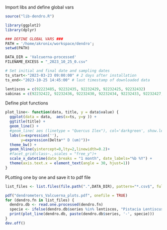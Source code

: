 Import libs and define global vars
```r
source("lib-dendro.R")

library(ggplot2)
library(dplyr)

### DEFINE GLOBAL VARS ###
PATH = '/home/akronix/workspace/dendro';
setwd(PATH)

DATA_DIR = 'Valcuerna-processed'
FILENAME_EXCESS = "_2023_10_25_0.csv"

# Set initial and final date and sampling dates
ts_start<-"2023-03-23 09:00:00" # 2 days after installation
ts_end<-"2023-10-25 14:45:00" # last timestamp of downloaded data

lentiscos = c(92223485, 92232435, 92232429, 92232425, 92232432) 
sabinas = c(92232422, 92232436, 92232430, 92232434, 92232433, 92232427, 92232428, 92232431, 92232426)
```


Define plot functions
```r
plot_line<- function(data, title, y = data$value) {
  ggplot(data = data,  aes(x=ts, y=y )) +
  ggtitle(title) +
  geom_line() +
  #geom_line( aes (linetype = "Quercus Ilex"), col='darkgreen', show.legend	= F) +
  labs(x=expression(''),
       y=expression(Delta*" D (um)"))+
  theme_bw() +
  geom_hline(yintercept=0,lty=2,linewidth=0.2)+
  #facet_grid(class~.,scales = "free_y")+
  scale_x_datetime(date_breaks = "1 month", date_labels="%b %Y") +
  theme(axis.text.x = element_text(angle = 30, hjust=1))
}
```



PLotting one by one and save it to pdf file
```r
list_files <- list.files(file.path(".",DATA_DIR), pattern="*.csv$", full.names=TRUE)

pdf("dendrometers_Valcuerna_plots.pdf", onefile = TRUE)
for (dendro.fn in list_files) {
  dendro.db <- read.one.processed(dendro.fn)
  specie <- ifelse(dendro.db$series %in% lentiscos, "Pistacia Lentiscus", "Juniperus Phoenicea")
  print(plot_line(dendro.db, paste(dendro.db$series, '-', specie)))
}
dev.off()
```


